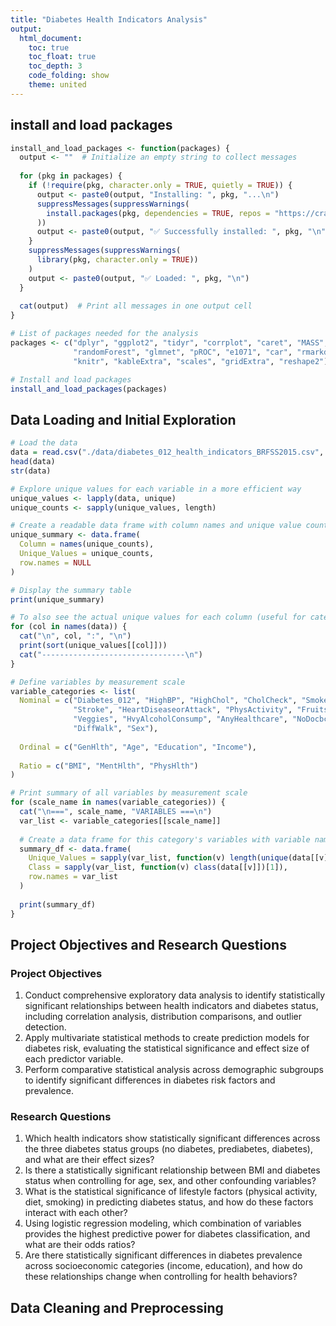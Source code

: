 ```yaml
---
title: "Diabetes Health Indicators Analysis"
output: 
  html_document:
    toc: true
    toc_float: true
    toc_depth: 3
    code_folding: show
    theme: united
---
```


## install and load packages
```r
install_and_load_packages <- function(packages) {
  output <- ""  # Initialize an empty string to collect messages
  
  for (pkg in packages) {
    if (!require(pkg, character.only = TRUE, quietly = TRUE)) {
      output <- paste0(output, "Installing: ", pkg, "...\n")
      suppressMessages(suppressWarnings(
        install.packages(pkg, dependencies = TRUE, repos = "https://cran.rstudio.com/")
      ))
      output <- paste0(output, "✅ Successfully installed: ", pkg, "\n")
    }
    suppressMessages(suppressWarnings(
      library(pkg, character.only = TRUE))
    )
    output <- paste0(output, "✅ Loaded: ", pkg, "\n")
  }
  
  cat(output)  # Print all messages in one output cell
}

# List of packages needed for the analysis
packages <- c("dplyr", "ggplot2", "tidyr", "corrplot", "caret", "MASS", 
              "randomForest", "glmnet", "pROC", "e1071", "car", "rmarkdown", 
              "knitr", "kableExtra", "scales", "gridExtra", "reshape2")

# Install and load packages
install_and_load_packages(packages)

```

## Data Loading and Initial Exploration

```r
# Load the data
data = read.csv("./data/diabetes_012_health_indicators_BRFSS2015.csv", header=TRUE)
head(data)
str(data)

# Explore unique values for each variable in a more efficient way
unique_values <- lapply(data, unique)
unique_counts <- sapply(unique_values, length)

# Create a readable data frame with column names and unique value counts
unique_summary <- data.frame(
  Column = names(unique_counts),
  Unique_Values = unique_counts,
  row.names = NULL
)

# Display the summary table
print(unique_summary)

# To also see the actual unique values for each column (useful for categorical variables)
for (col in names(data)) {
  cat("\n", col, ":", "\n")
  print(sort(unique_values[[col]]))
  cat("--------------------------------\n")
}

# Define variables by measurement scale
variable_categories <- list(
  Nominal = c("Diabetes_012", "HighBP", "HighChol", "CholCheck", "Smoker", 
              "Stroke", "HeartDiseaseorAttack", "PhysActivity", "Fruits", 
              "Veggies", "HvyAlcoholConsump", "AnyHealthcare", "NoDocbcCost", 
              "DiffWalk", "Sex"),
  
  Ordinal = c("GenHlth", "Age", "Education", "Income"),
  
  Ratio = c("BMI", "MentHlth", "PhysHlth")
)

# Print summary of all variables by measurement scale
for (scale_name in names(variable_categories)) {
  cat("\n===", scale_name, "VARIABLES ===\n")
  var_list <- variable_categories[[scale_name]]
  
  # Create a data frame for this category's variables with variable names as row names
  summary_df <- data.frame(
    Unique_Values = sapply(var_list, function(v) length(unique(data[[v]]))),
    Class = sapply(var_list, function(v) class(data[[v]])[1]),
    row.names = var_list
  )
  
  print(summary_df)
}
```
## Project Objectives and Research Questions

### Project Objectives
1. Conduct comprehensive exploratory data analysis to identify statistically significant relationships between health indicators and diabetes status, including correlation analysis, distribution comparisons, and outlier detection.
2. Apply multivariate statistical methods to create prediction models for diabetes risk, evaluating the statistical significance and effect size of each predictor variable.
3. Perform comparative statistical analysis across demographic subgroups to identify significant differences in diabetes risk factors and prevalence.

### Research Questions
1. Which health indicators show statistically significant differences across the three diabetes status groups (no diabetes, prediabetes, diabetes), and what are their effect sizes?
2. Is there a statistically significant relationship between BMI and diabetes status when controlling for age, sex, and other confounding variables?
3. What is the statistical significance of lifestyle factors (physical activity, diet, smoking) in predicting diabetes status, and how do these factors interact with each other?
4. Using logistic regression modeling, which combination of variables provides the highest predictive power for diabetes classification, and what are their odds ratios?
5. Are there statistically significant differences in diabetes prevalence across socioeconomic categories (income, education), and how do these relationships change when controlling for health behaviors?


## Data Cleaning and Preprocessing